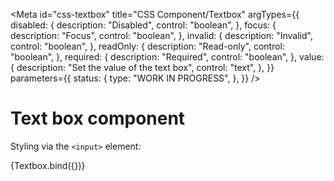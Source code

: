 <!-- @license CC0-1.0 -->


<Meta
  id="css-textbox"
  title="CSS Component/Textbox"
  argTypes={{
    disabled: {
      description: "Disabled",
      control: "boolean",
    },
    focus: {
      description: "Focus",
      control: "boolean",
    },
    invalid: {
      description: "Invalid",
      control: "boolean",
    },
    readOnly: {
      description: "Read-only",
      control: "boolean",
    },
    required: {
      description: "Required",
      control: "boolean",
    },
    value: {
      description: "Set the value of the text box",
      control: "text",
    },
  }}
  parameters={{
    status: {
      type: "WORK IN PROGRESS",
    },
  }}
/>

# Text box component

Styling via the `<input>` element:

<Canvas>
  <Story
    name="Default"
    args={{
      ...defaultArgs,
      value: "The Quick Brown Fox Jumps Over The Lazy Dog",
    }}
  >
    {Textbox.bind({})}
  </Story>
</Canvas>

<ArgsTable story="Default" />
